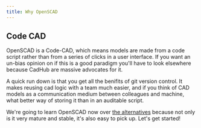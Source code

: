```yaml
---
title: Why OpenSCAD
---
```


## Code CAD

OpenSCAD is a Code-CAD, which means models are made from a code script rather than from a series of clicks in a user interface.
If you want an un-bias opinion on if this is a good paradigm you'll have to look elsewhere because CadHub are massive advocates for it.

A quick run down is that you get all the benifits of git version control. It makes reusing cad logic with a team much easier, and if you think of CAD models as a communication medium between colleagues and machine, what better way of storing it than in an auditable script.

We're going to learn OpenSCAD now over [the alternatives](/blog/curated-code-cad) because not only is it very mature and stable, it's also easy to pick up. Let's get started!
